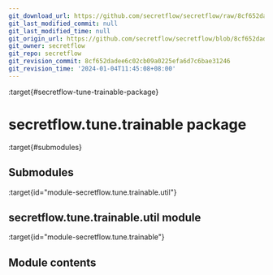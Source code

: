```yaml
---
git_download_url: https://github.com/secretflow/secretflow/raw/8cf652dadee6c02cb09a0225efa6d7c6bae31246/docs/source/secretflow.tune.trainable.rst
git_last_modified_commit: null
git_last_modified_time: null
git_origin_url: https://github.com/secretflow/secretflow/blob/8cf652dadee6c02cb09a0225efa6d7c6bae31246/docs/source/secretflow.tune.trainable.rst
git_owner: secretflow
git_repo: secretflow
git_revision_commit: 8cf652dadee6c02cb09a0225efa6d7c6bae31246
git_revision_time: '2024-01-04T11:45:08+08:00'
---
```


:target{#secretflow-tune-trainable-package}

# secretflow\.tune.trainable package

:target{#submodules}

## Submodules

:target{id="module-secretflow.tune.trainable.util"}

## <Target id="secretflow-tune-trainable-util-module" />secretflow\.tune.trainable.util module

:target{id="module-secretflow.tune.trainable"}

## <Target id="module-contents" />Module contents
